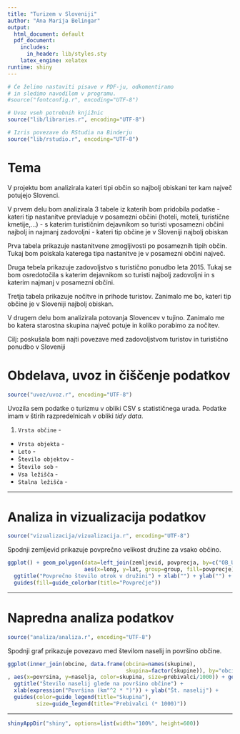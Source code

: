 ```yaml
---
title: "Turizem v Sloveniji"
author: "Ana Marija Belingar"
output:
  html_document: default
  pdf_document:
    includes:
      in_header: lib/styles.sty
    latex_engine: xelatex
runtime: shiny
---
```


```r
# Če želimo nastaviti pisave v PDF-ju, odkomentiramo
# in sledimo navodilom v programu.
#source("fontconfig.r", encoding="UTF-8")

# Uvoz vseh potrebnih knjižnic
source("lib/libraries.r", encoding="UTF-8")
```

```r
# Izris povezave do RStudia na Binderju
source("lib/rstudio.r", encoding="UTF-8")
```

# Tema

V projektu bom analizirala kateri tipi občin so najbolj obiskani ter kam največ potujejo Slovenci. 

V prvem delu bom analizirala 3 tabele iz katerih bom pridobila podatke 
- kateri tip nastanitve prevladuje v posamezni občini (hoteli, moteli, turistične kmetije,...)
- s katerim turističnim dejavnikom so turisti vposamezni občini najbolj in najmanj zadovoljni
- kateri tip občine je v Sloveniji najbolj obiskan

Prva tabela prikazuje nastanitvene zmogljivosti po posameznih tipih občin. Tukaj bom poiskala katerega tipa nastanitve je v posamezni občini največ. 

Druga tebela prikazuje zadovoljstvo s turistično ponudbo leta 2015. Tukaj se bom osredotočila s katerim dejavnikom so turisti najbolj zadovoljni in s katerim najmanj v posamezni občini.

Tretja tabela prikazuje nočitve in prihode turistov. Zanimalo me bo, kateri tip občine je v Sloveniji najbolj obiskan. 

V drugem delu bom analizirala potovanja Slovencev v tujino. Zanimalo me bo katera starostna skupina največ potuje in koliko porabimo za nočitev. 

Cilj: poskušala bom najti povezave med zadovoljstvom turistov in turistično ponudbo v Sloveniji

# Obdelava, uvoz in čiščenje podatkov

```r
source("uvoz/uvoz.r", encoding="UTF-8")
```

Uvozila sem podatke o turizmu v obliki CSV s statističnega urada. Podatke imam v štirih razpredelnicah v obliki *tidy data*.

1. `Vrsta občine` - 
 - `Vrsta objekta` - 
 - `Leto` - 
 - `Število objektov` - 
 - `Število sob` - 
 - `Vsa ležišča` - 
 - `Stalna ležišča` - 

***

# Analiza in vizualizacija podatkov

```r
source("vizualizacija/vizualizacija.r", encoding="UTF-8")
```

Spodnji zemljevid prikazuje povprečno velikost družine za vsako občino.

```r
ggplot() + geom_polygon(data=left_join(zemljevid, povprecja, by=c("OB_UIME"="obcina")),
                        aes(x=long, y=lat, group=group, fill=povprecje)) +
  ggtitle("Povprečno število otrok v družini") + xlab("") + ylab("") +
  guides(fill=guide_colorbar(title="Povprečje"))
```

***

# Napredna analiza podatkov

```r
source("analiza/analiza.r", encoding="UTF-8")
```

Spodnji graf prikazuje povezavo med številom naselij in površino občine.

```r
ggplot(inner_join(obcine, data.frame(obcina=names(skupine),
                                     skupina=factor(skupine)), by="obcina")
, aes(x=povrsina, y=naselja, color=skupina, size=prebivalci/1000)) + geom_point() +
  ggtitle("Število naselij glede na površino občine") +
  xlab(expression("Površina (km"^2 * ")")) + ylab("Št. naselij") +
  guides(color=guide_legend(title="Skupina"),
         size=guide_legend(title="Prebivalci (* 1000)"))
```

***

```r
shinyAppDir("shiny", options=list(width="100%", height=600))
```

